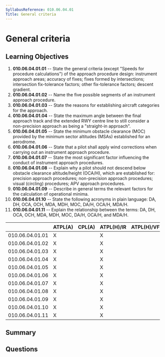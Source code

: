 ```yaml
---
SyllabusReference: 010.06.04.01
Title: General criteria
---
```


# General criteria

## Learning Objectives

1. **010.06.04.01.01** -- State the general criteria (except "Speeds for
   procedure calculations") of the approach procedure design: instrument
   approach areas; accuracy of fixes; fixes formed by intersections;
   intersection fix-tolerance factors; other fix-tolerance factors; descent
   gradient.
2. **010.06.04.01.02** -- Name the five possible segments of an instrument
   approach procedure.
3. **010.06.04.01.03** -- State the reasons for establishing aircraft categories
   for the approach.
4. **010.06.04.01.04** -- State the maximum angle between the final approach
   track and the extended RWY centre line to still consider a non-precision
   approach as being a "straight-in approach".
5. **010.06.04.01.05** -- State the minimum obstacle clearance (MOC) provided by
   the minimum sector altitudes (MSAs) established for an aerodrome.
6. **010.06.04.01.06** -- State that a pilot shall apply wind corrections when
   carrying out an instrument approach procedure.
7. **010.06.04.01.07** -- State the most significant factor influencing the
   conduct of instrument approach procedures.
8. **010.06.04.01.08** -- Explain why a pilot should not descend below obstacle
   clearance altitude/height (OCA/H), which are established for: precision
   approach procedures; non-precision approach procedures; visual (circling)
   procedures; APV approach procedures.
9. **010.06.04.01.09** -- Describe in general terms the relevant factors for the
   calculation of operational minima.
10. **010.06.04.01.10** -- State the following acronyms in plain language: DA,
    DH, OCA, OCH, MDA, MDH, MOC, DA/H, OCA/H, MDA/H.
11. **010.06.04.01.11** -- Explain the relationship between the terms: DA, DH,
    OCA, OCH, MDA, MDH, MOC, DA/H, OCA/H, and MDA/H.

|                 | ATPL(A) | CPL(A) | ATPL(H)/IR | ATPL(H)/VFR | CPL(H) | IR  | CBIR(A) |
| --------------- | ------- | ------ | ---------- | ----------- | ------ | --- | ------- |
| 010.06.04.01.01 | X       |        | X          |             |        | X   |         |
| 010.06.04.01.02 | X       |        | X          |             |        | X   | X       |
| 010.06.04.01.03 | X       |        | X          |             |        | X   | X       |
| 010.06.04.01.04 | X       |        | X          |             |        | X   | X       |
| 010.06.04.01.05 | X       |        | X          |             |        | X   | X       |
| 010.06.04.01.06 | X       |        | X          |             |        | X   | X       |
| 010.06.04.01.07 | X       |        | X          |             |        | X   | X       |
| 010.06.04.01.08 | X       |        | X          |             |        | X   | X       |
| 010.06.04.01.09 | X       |        | X          |             |        | X   | X       |
| 010.06.04.01.10 | X       |        | X          |             |        | X   | X       |
| 010.06.04.01.11 | X       |        | X          |             |        | X   | X       |

## Summary

## Questions

